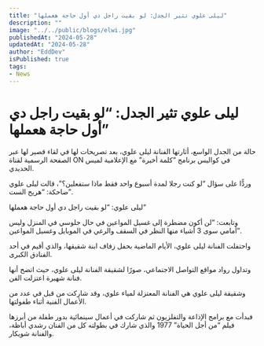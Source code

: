 ```yaml
---
title: "ليلى علوي تثير الجدل: لو بقيت راجل دي أول حاجة هعملها"
description: ""
image: "../../public/blogs/elwi.jpg"
publishedAt: "2024-05-28"
updatedAt: "2024-05-28"
author: "EddDev"
isPublished: true
tags:
- News
---
```


# ليلى علوي تثير الجدل: “لو بقيت راجل دي أول حاجة هعملها”

حالة من الجدل الواسع، أثارتها الفنانة ليلى علوي، بعد تصريحات لها في لقاء قصير لها عبر الصفحة الرسمية لقناة ON في كواليس برنامج “كلمة أخيرة” مع الإعلامية لميس الحديدي.

وردًّا على سؤال “لو كنت رجلا لمدة أسبوع واحد فقط ماذا ستفعلين؟”، قالت ليلى علوي ضاحكة: “هريح الست”.

ليلى علوي: “لو بقيت راجل دي أول حاجة هعملها“

وتابعت: “لن أكون مضطرة إلى غسيل المواعين في حال جلوسي في المنزل وليس أمامي سوى 3 أشياء منها النظر في السقف والرغي في الموبايل وغسيل المواعين”.

واحتفلت الفنانة ليلى علوي، الأيام الماضية بحفل زفاف ابنة شقيقها، والذي أقيم في أحد الفنادق الكبرى.

وتداول رواد مواقع التواصل الاجتماعي، صورًا لشقيقة الفنانة ليلى علوي، حيث اتضح أنها فنانة شهيرة اعتزلت الفن.

وشقيقة ليلى علوي هي الفنانة المعتزلة لمياء علوي، وقد شاركت من قبل في عدد من الأعمال الفنية أثناء طفولتها.

فبدأت مع برامج الإذاعة والتفلزيون ثم شاركت في أعمال سينمائية بدور طفلة من أبرزها فيلم “من أجل الحياة” 1977 والذي شارك في بطولته كل من الفنان رشدي أباظة، والفنانة شويكار.
